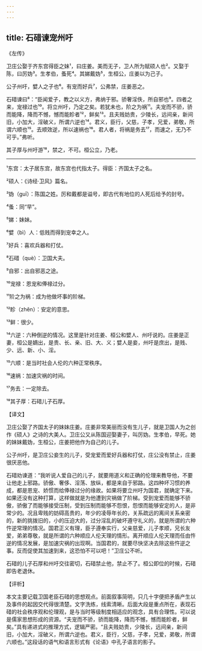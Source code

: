 ```yaml
---
---
---
```

title: 石碏谏宠州吁
---




《左传》

卫庄公娶于齐东宫得臣之妹¹，曰庄姜。美而无子，卫人所为赋硕人也²。又娶于陈，曰厉妫³。生孝伯，蚤死⁴。其娣戴妫⁵，生桓公，庄姜以为己子。

公子州吁，嬖人之子也⁶。有宠而好兵⁷，公弗禁，庄姜恶之。

石碏谏曰⁸：“臣闻爱子，教之以义方，弗纳于邪。骄奢淫佚，所自邪也⁹。四者之来，宠禄过也¹⁰。将立州吁，乃定之矣。若犹未也，阶之为祸¹¹。夫宠而不骄，骄而能降，降而不憾，憾而能眕者¹²，鲜矣¹³。且夫贱妨贵，少陵长，远间亲，新间旧，小加大，淫破义，所谓六逆也¹⁴。君义，臣行，父慈，子孝，兄爱，弟敬，所谓六顺也¹⁵。去顺效逆，所以速祸也¹⁶。君人者，将祸是务去¹⁷，而速之，无乃不可乎。”弗听。

其子厚与州吁游¹⁸，禁之，不可。桓公立，乃老。



***



¹东宫：太子居东宫，故东宫也代指太子。得臣：齐国太子之名。

²硕人：《诗经·卫风》篇名。

³妫（guī）：陈国之姓。厉和戴都是谥号，即古代有地位的人死后给予的封号。

⁴蚤：同“早”。

⁵娣：妹妹。

⁶嬖（bì）人：低贱而得到宠幸之人。

⁷好兵：喜欢兵器和打仗。

⁸石碏（què）：卫国大夫。

⁹自邪：出自邪恶之途。

¹⁰宠禄：恩宠和俸禄过分。

¹¹阶之为祸：成为他做坏事的阶梯。

¹²眕（zhěn）：安定的意思。

¹³鲜：很少。

¹⁴六逆：六种倒逆的情况。这里是针对庄姜、桓公和嬖人、州吁说的。庄姜是正妻，桓公是嫡出，是贵、长、亲、旧、大、义；嬖人是妾，州吁是庶出，是贱、少、远、新、小、淫。

¹⁵六顺：是当时社会人伦的六种正常秩序。

¹⁶速祸：加速灾祸的时间。

¹⁷务去：一定除去。

¹⁸其子厚：石碏儿子石厚。

【译文】

卫庄公娶了齐国太子的妹妹庄姜。庄姜非常美丽而没有生儿子，就是卫国人为之创作《硕人》之诗的大美人。卫庄公又从陈国迎娶妻子，叫厉妫。生孝伯，早死。她的妹妹戴妫，生桓公，庄姜把他作为自己的儿子。

公子州吁，是卫庄公妾生的儿子，受宠爱而爱好兵器和打仗，庄公没有禁止，庄姜很厌恶他。

石碏劝谏道：“我听说人爱自己的儿子，就要用道义和正确的伦理来教导他，不要让他走上邪路。骄傲、奢侈、淫荡、放纵，都是来自于邪路。这四种坏习惯的养成，都是恩宠、娇惯而给俸禄过分的缘故。如果将要立州吁为国君，就确定下来。如果还没有这种打算，这样做就是为他遭到灾祸做了阶梯。受到宠爱而能够不骄傲，骄傲了而能够接受压制，受到压制而能够不怨恨，怨恨而能够安定的人，是非常少的。况且卑贱的妨碍高贵的，年少的凌辱年长的，关系疏远的离间关系亲密的，新的挑拨旧的，小的压迫大的，过分淫乱的破坏遵守礼义的，就是所谓的六种忤逆常理的情况。国君正义有理，臣子遵奉实行，父亲慈爱，儿子孝顺，兄长友爱，弟弟尊敬，就是所谓的六种顺应人伦天理的情形。离开顺应人伦天理而任由忤逆的情况发展，是加速灾祸的出现啊。当国君的，就要尽快坚决去除这些忤逆之事。反而促使其加速到来，这恐怕不可以吧！”卫庄公不听。

石碏的儿子石厚和州吁交往密切，石碏禁止他，禁止不了。桓公即位的时候，石碏即告老退休。

【评析】

本文主要记载卫国老臣石碏的思想观点。前面叙事简明，只几十字便把矛盾产生以及事件的起因交代得很清楚。文字洗练，线索清晰。后面大段是重点所在，表现石碏的社会秩序观和伦理观，是与当时等级制度相适应的观念，具有合理性。可以说是儒家思想形成的资源。“夫宠而不骄，骄而能降，降而不憾，憾而能眕者，鲜矣。”具有递进式的推理方式，逻辑严密。“且夫贱妨贵，少陵长，远间亲，新间旧，小加大，淫破义，所谓六逆也。君义，臣行，父慈，子孝，兄爱，弟敬，所谓六顺也。”这段话的语气和语言形式有《论语》中孔子语言的影子。